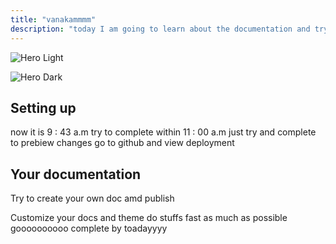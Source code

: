 ```yaml
---
title: "vanakammmm"
description: "today I am going to learn about the documentation and try it out in mintlify."
---
```


<img
  className="block dark:hidden"
  src="/pexels-pixabay-355952.jpg"
  alt="Hero Light"
  title={true}
/>

<img
  className="hidden dark:block"
  src="/images/hero-dark.png"
  alt="Hero Dark"
/>

## Setting up

<Note>
  now it is 9 : 43 a.m try to complete within 11 : 00 a.m
</Note>

<CardGroup cols={2}>
  <Card title="it's ok " icon="pen-to-square" href="https://mintlify.com/docs/quickstart">
    just try and complete
  </Card>
  <Card title="Preview Changes" icon="image" href="https://mintlify.com/docs/development">
    to prebiew changes go to github and view deployment
  </Card>
</CardGroup>

## Your documentation

Try to create your own doc amd publish

<CardGroup cols={2}>
  <Card title="create your own style" icon="palette" href="https://mintlify.com/docs/settings/global">
    Customize your docs and theme
  </Card>
  <Card title="time is 10 " icon="code" href="https://mintlify.com/docs/api-playground/openapi">
    do stuffs fast as much as possible
  </Card>
  <Card title="many more pages here" icon="screwdriver-wrench" href="https://mintlify.com/docs/content/components/accordions">
    goooooooooo
  </Card>
  <Card title="completeee" icon="stars" href="https://mintlify.com/customers">
    complete by toadayyyy
  </Card>
</CardGroup>